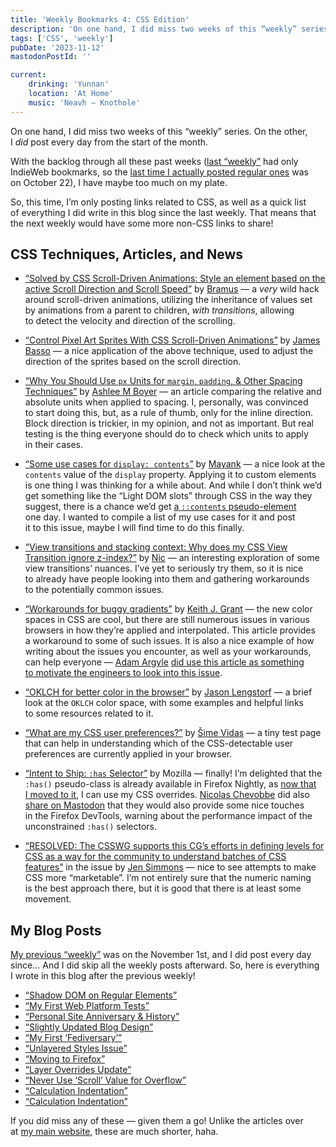 ```yaml
---
title: 'Weekly Bookmarks 4: CSS Edition'
description: 'On one hand, I did miss two weeks of this “weekly” series. On the other, I did post every day from the start of the month. With the backlog through all these past weeks, I have maybe too much on my plate. So, this time, I’m only posting links related to CSS, as well as a quick list of everything I did write in this blog since the last weekly.'
tags: ['CSS', 'weekly']
pubDate: '2023-11-12'
mastodonPostId: ''

current:
	drinking: 'Yunnan'
	location: 'At Home'
	music: 'Neavh — Knothole'
---
```


On one hand, I did miss two weeks of this “weekly” series. On the other, I _did_ post every day from the start of the month.

With the backlog through all these past weeks ([last “weekly”](/weekly-bookmarks-003/) had only IndieWeb bookmarks, so the [last time I actually posted regular ones](/weekly-bookmarks-002/) was on October 22), I have maybe too much on my plate.

So, this time, I’m only posting links related to CSS, as well as a quick list of everything I did write in this blog since the last weekly. That means that the next weekly would have some more non-CSS links to share!

## CSS Techniques, Articles, and News

- [“Solved by CSS Scroll-Driven Animations: Style an element based on the active Scroll Direction and Scroll Speed”](https://brm.us/css-scroll-detection) by [Bramus](https://www.bram.us/) — a _very_ wild hack around scroll-driven animations, utilizing the inheritance of values set by animations from a parent to children, _with transitions_, allowing to detect the velocity and direction of the scrolling.

- [“Control Pixel Art Sprites With CSS Scroll-Driven Animations”](https://jamesbasoo.com/blog/scroll-driven-pixel-art-sprite/) by [James Basso](https://jamesbasoo.com/) — a nice application of the above technique, used to adjust the direction of the sprites based on the scroll direction.

- [“Why You Should Use `px` Units for `margin`, `padding`, & Other Spacing Techniques”](https://ashleemboyer.com/blog/why-you-should-use-px-units-for-margin-padding-and-other-spacing-techniques) by [Ashlee M Boyer](https://ashleemboyer.com/) — an article comparing the relative and absolute units when applied to spacing. I, personally, was convinced to start doing this, but, as a rule of thumb, only for the inline direction. Block direction is trickier, in my opinion, and not as important. But real testing is the thing everyone should do to check which units to apply in their cases.

- [“Some use cases for `display: contents`”](https://www.mayank.co/blog/use-cases-for-display-contents) by [Mayank](https://www.mayank.co/) — a nice look at the `contents` value of the `display` property. Applying it to custom elements is one thing I was thinking for a while about. And while I don’t think we’d get something like the “Light DOM slots” through CSS in the way they suggest, there is a chance we’d get [a `::contents` pseudo-element](https://github.com/w3c/csswg-drafts/issues/2406) one day. I wanted to compile a list of my use cases for it and post it to this issue, maybe I will find time to do this finally.

- [“View transitions and stacking context: Why does my CSS View Transition ignore z-index?”](https://www.nicchan.me/blog/view-transitions-and-stacking-context/) by [Nic](https://www.nicchan.me/) — an interesting exploration of some view transitions’ nuances. I’ve yet to seriously try them, so it is nice to already have people looking into them and gathering workarounds to the potentially common issues.

- [“Workarounds for buggy gradients”](https://keithjgrant.com/posts/2023/11/problematic-color-gradients-and-workarounds/) by [Keith J. Grant](https://keithjgrant.com/) — the new color spaces in CSS are cool, but there are still numerous issues in various browsers in how they’re applied and interpolated. This article provides a workaround to some of such issues. It is also a nice example of how writing about the issues you encounter, as well as your workarounds, can help everyone — [Adam Argyle](https://nerdy.dev/) [did use this article as something to motivate the engineers to look into this issue](https://front-end.social/@argyleink/111382710954484131).

- [“OKLCH for better color in the browser”](https://www.learnwithjason.dev/blog/oklch-better-color-css-browser) by [Jason Lengstorf](https://jason.energy/) — a brief look at the `OKLCH` color space, with some examples and helpful links to some resources related to it.

- [“What are my CSS user preferences?”](https://simevidas.github.io/css-prefs/) by [Šime Vidas](https://github.com/simevidas) — a tiny test page that can help in understanding which of the CSS-detectable user preferences are currently applied in your browser.

- [“Intent to Ship: `:has` Selector”](https://groups.google.com/a/mozilla.org/g/dev-platform/c/oacuvZ2_hLg/m/4o28pFLkAwAJ) by Mozilla — finally! I’m delighted that the `:has()` pseudo-class is already available in Firefox Nightly, as [now that I moved to it](/moving-to-firefox/), I can use my CSS overrides. [Nicolas Chevobbe](https://nicolaschevobbe.com/) did also [share on Mastodon](https://front-end.social/@nicolaschevobbe@mozilla.social/111330044743627218) that they would also provide some nice touches in the Firefox DevTools, warning about the performance impact of the unconstrained `:has()` selectors.

 - [“RESOLVED: The CSSWG supports this CG’s efforts in defining levels for CSS as a way for the community to understand batches of CSS features”](https://github.com/w3c/csswg-drafts/issues/4770#issuecomment-1802342332) in the issue by [Jen Simmons](https://jensimmons.com/) — nice to see attempts to make CSS more “marketable”. I’m not entirely sure that the numeric naming is the best approach there, but it is good that there is at least some movement.

## My Blog Posts

[My previous “weekly”](/weekly-bookmarks-003/) was on the November 1st, and I did post every day since… And I did skip all the weekly posts afterward. So, here is everything I wrote in this blog after the previous weekly!

- [“Shadow DOM on Regular Elements”](/shadows-separately/)
- [“My First Web Platform Tests”](/my-first-web-platform-tests/)
- [“Personal Site Anniversary & History”](/personal-site-anniversary/)
- [“Slightly Updated Blog Design”](/slightly-updated-blog-design/)
- [“My First ‘Fediversary’”](/first-fediversary/)
- [“Unlayered Styles Issue”](/unlayered-styles-issue/)
- [“Moving to Firefox”](/moving-to-firefox/)
- [“Layer Overrides Update”](/layer-overrides-update/)
- [“Never Use ‘Scroll’ Value for Overflow”](/never-use-overflow-scroll/)
- [“Calculation Indentation”](/calc-indent/)
- [“Calculation Indentation”](/calc-indent/)

If you did miss any of these — given them a go! Unlike the articles over at [my main website](https://kizu.dev/), these are much shorter, haha.
